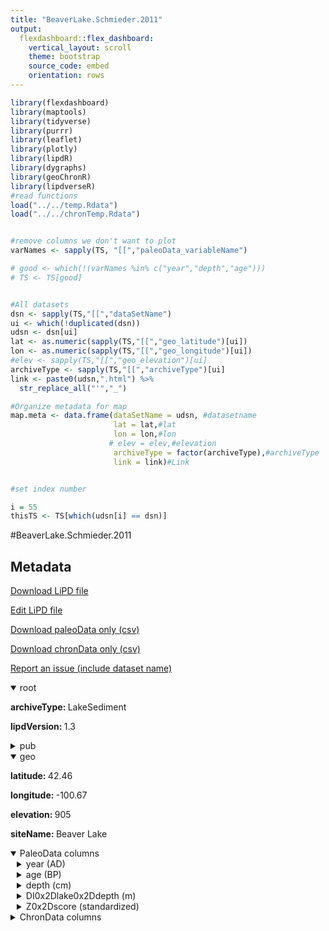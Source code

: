 ```yaml
---
title: "BeaverLake.Schmieder.2011"
output: 
  flexdashboard::flex_dashboard:
    vertical_layout: scroll
    theme: bootstrap
    source_code: embed
    orientation: rows
---
```


```r
library(flexdashboard)
library(maptools)
library(tidyverse)
library(purrr)
library(leaflet)
library(plotly)
library(lipdR)
library(dygraphs)
library(geoChronR)
library(lipdverseR)
#read functions
load("../../temp.Rdata")
load("../../chronTemp.Rdata")


#remove columns we don't want to plot
varNames <- sapply(TS, "[[","paleoData_variableName")

# good <- which(!(varNames %in% c("year","depth","age")))
# TS <- TS[good]


#All datasets
dsn <- sapply(TS,"[[","dataSetName")
ui <- which(!duplicated(dsn))
udsn <- dsn[ui]
lat <- as.numeric(sapply(TS,"[[","geo_latitude")[ui])
lon <- as.numeric(sapply(TS,"[[","geo_longitude")[ui])
#elev <- sapply(TS,"[[","geo_elevation")[ui]
archiveType <- sapply(TS,"[[","archiveType")[ui]
link <- paste0(udsn,".html") %>% 
  str_replace_all("'","_")

#Organize metadata for map
map.meta <- data.frame(dataSetName = udsn, #datasetname
                       lat = lat,#lat
                       lon = lon,#lon
                      # elev = elev,#elevation
                       archiveType = factor(archiveType),#archiveType
                       link = link)#Link


#set index number

i = 55
thisTS <- TS[which(udsn[i] == dsn)]
```
#BeaverLake.Schmieder.2011

Metadata {.sidebar}
-------------------------------------
[Download LiPD file](BeaverLake.Schmieder.2011.lpd)
            

[Edit LiPD file](http://lipd.net/playground?source=http://lipdverse.org/globalHolocene/0_25_5/BeaverLake.Schmieder.2011.lpd)
            

[Download paleoData only (csv)](BeaverLake.Schmieder.2011.csv)
            

[Download chronData only (csv)](BeaverLake.Schmieder.2011-chron.csv)
            

[Report an issue (include dataset name)](https://github.com/nickmckay/LiPDverse/issues)

<details open style="margin-left: 0px">
<summary>root</summary>
<p style="margin-left: 0px"><strong>archiveType: </strong>LakeSediment
<p style="margin-left: 0px"><strong>lipdVersion: </strong>1.3
</details>
<details>
<summary>pub</summary>
<details style="margin-left: 10px">
<summary>pub1</summary>
<p style="margin-left: 10px"><strong>author: </strong>list(list(name = "Schmieder, J."), list(name = "Fritz, S.C."), list(name = "Swinehart, J.B."), list(name = "Shinneman, A.L.C."), list(name = "Wolfe, A.P."), list(name = "Miller, G."), list(name = "Daniels, N."), list(name = "Jacobs, K.C."), list(name = "Grimm, E.C."))
<p style="margin-left: 10px"><strong>citeKey: </strong>schmieder2011aregionalscaleclimatereco
<p style="margin-left: 10px"><strong>journal: </strong>Quaternary Science Reviews
<p style="margin-left: 10px"><strong>volume: </strong>30
<p style="margin-left: 10px"><strong>pages: </strong>1797-1812
<p style="margin-left: 10px"><strong>title: </strong>A regional-scale climate reconstruction of the last 4000 years from lakes in the Nebraska Sand Hills, USA
</details>
<details style="margin-left: 10px">
<summary>pub2</summary>
<p style="margin-left: 10px"><strong>author: </strong>list(list(name = NA))
</details>
</details>
<details open style="margin-left: 0px">
<summary>geo</summary>
<p style="margin-left: 0px"><strong>latitude: </strong>42.46
<p style="margin-left: 0px"><strong>longitude: </strong>-100.67
<p style="margin-left: 0px"><strong>elevation: </strong>905
<p style="margin-left: 0px"><strong>siteName: </strong>Beaver Lake
</details>
<details open>
<summary>PaleoData columns</summary>
<details style="margin-left: 10px">
<summary>year (AD)</summary>
<p style="margin-left: 10px"><strong>TSid: </strong>WEB398493f4
<p style="margin-left: 10px"><strong>variableName: </strong>year
<p style="margin-left: 10px"><strong>units: </strong>AD
<p style="margin-left: 10px"><strong>description: </strong>Year AD
</details>
<details style="margin-left: 10px">
<summary>age (BP)</summary>
<p style="margin-left: 10px"><strong>TSid: </strong>WEBc91bdd6f
<p style="margin-left: 10px"><strong>variableName: </strong>age
<p style="margin-left: 10px"><strong>units: </strong>BP
<p style="margin-left: 10px"><strong>description: </strong>Years before present (1950) yr BP
</details>
<details style="margin-left: 10px">
<summary>depth (cm)</summary>
<p style="margin-left: 10px"><strong>TSid: </strong>WEB3da303e4
<p style="margin-left: 10px"><strong>variableName: </strong>depth
<p style="margin-left: 10px"><strong>units: </strong>cm
<p style="margin-left: 10px"><strong>description: </strong>depth
</details>
<details style="margin-left: 10px">
<summary>DI0x2Dlake0x2Ddepth (m)</summary>
<p style="margin-left: 10px"><strong>TSid: </strong>LPD796b99d7
<p style="margin-left: 10px"><strong>variableName: </strong>DI0x2Dlake0x2Ddepth
<p style="margin-left: 10px"><strong>units: </strong>m
<p style="margin-left: 10px"><strong>useInGlobalTemperatureAnalysis: </strong>TRUE
<details>
<summary>interpretation</summary>
<details style="margin-left: 20px">
<summary>1</summary>
<p style="margin-left: 20px"><strong>direction: </strong>positive
<p style="margin-left: 20px"><strong>interpDirection: </strong>positive
<p style="margin-left: 20px"><strong>scope: </strong>climate
<p style="margin-left: 20px"><strong>seasonality: </strong>1 2 3 4 5 6 7 8 9 10 11 12
<p style="margin-left: 20px"><strong>variable: </strong>M
</details>
</details>
</details>
<details style="margin-left: 10px">
<summary>Z0x2Dscore (standardized)</summary>
<p style="margin-left: 10px"><strong>TSid: </strong>LPDe897b7c7
<p style="margin-left: 10px"><strong>variableName: </strong>Z0x2Dscore
<p style="margin-left: 10px"><strong>units: </strong>standardized
<p style="margin-left: 10px"><strong>useInGlobalTemperatureAnalysis: </strong>TRUE
<details>
<summary>interpretation</summary>
<details style="margin-left: 20px">
<summary>1</summary>
<p style="margin-left: 20px"><strong>direction: </strong>positive
<p style="margin-left: 20px"><strong>scope: </strong>climate
<p style="margin-left: 20px"><strong>seasonality: </strong>ANN
<p style="margin-left: 20px"><strong>variable: </strong>M
</details>
</details>
</details>
<details>
<summary>ChronData columns</summary>
<details style="margin-left: 10px">
<summary>depth (cm)</summary>
<p style="margin-left: 10px"><strong>TSid: </strong>LPD3100fe0a
<p style="margin-left: 10px"><strong>variableName: </strong>depth
<p style="margin-left: 10px"><strong>units: </strong>cm
</details>
<details style="margin-left: 10px">
<summary>LabNo_ (unitless)</summary>
<p style="margin-left: 10px"><strong>TSid: </strong>LPDf7af3f2e
<p style="margin-left: 10px"><strong>variableName: </strong>LabNo_
<p style="margin-left: 10px"><strong>units: </strong>unitless
</details>
<details style="margin-left: 10px">
<summary>Top (unitless)</summary>
<p style="margin-left: 10px"><strong>TSid: </strong>LPDf2047c95
<p style="margin-left: 10px"><strong>variableName: </strong>Top
<p style="margin-left: 10px"><strong>units: </strong>unitless
</details>
<details style="margin-left: 10px">
<summary>Bottom (unitless)</summary>
<p style="margin-left: 10px"><strong>TSid: </strong>LPD7d948e2c
<p style="margin-left: 10px"><strong>variableName: </strong>Bottom
<p style="margin-left: 10px"><strong>units: </strong>unitless
</details>
<details style="margin-left: 10px">
<summary>Age (yr BP)</summary>
<p style="margin-left: 10px"><strong>TSid: </strong>LPDf316b97e
<p style="margin-left: 10px"><strong>variableName: </strong>Age
<p style="margin-left: 10px"><strong>units: </strong>yr BP
</details>
<details style="margin-left: 10px">
<summary>error (yr)</summary>
<p style="margin-left: 10px"><strong>TSid: </strong>LPD08287935
<p style="margin-left: 10px"><strong>variableName: </strong>error
<p style="margin-left: 10px"><strong>units: </strong>yr
</details>
<details style="margin-left: 10px">
<summary>CalAgeLower (unitless)</summary>
<p style="margin-left: 10px"><strong>TSid: </strong>LPD599a2ac6
<p style="margin-left: 10px"><strong>variableName: </strong>CalAgeLower
<p style="margin-left: 10px"><strong>units: </strong>unitless
</details>
<details style="margin-left: 10px">
<summary>CalAge (unitless)</summary>
<p style="margin-left: 10px"><strong>TSid: </strong>LPD6a4f2805
<p style="margin-left: 10px"><strong>variableName: </strong>CalAge
<p style="margin-left: 10px"><strong>units: </strong>unitless
</details>
<details style="margin-left: 10px">
<summary>CalAgeUpper (unitless)</summary>
<p style="margin-left: 10px"><strong>TSid: </strong>LPD5f387c0c
<p style="margin-left: 10px"><strong>variableName: </strong>CalAgeUpper
<p style="margin-left: 10px"><strong>units: </strong>unitless
</details>
<details style="margin-left: 10px">
<summary>MaterialDated (unitless)</summary>
<p style="margin-left: 10px"><strong>TSid: </strong>LPD70878a8b
<p style="margin-left: 10px"><strong>variableName: </strong>MaterialDated
<p style="margin-left: 10px"><strong>units: </strong>unitless
</details>

Row {.tabset .tabset-fade}
-----------------------------------------------------------------------

### Sitemap

```r
  map.meta.split <- split(map.meta, map.meta$archiveType)


factpal <- colorFactor("Paired",map.meta$archiveType)
buff <- 15
l <- leaflet() %>% 
  addTiles() %>% 
  fitBounds(map.meta$lon[i]-buff,map.meta$lat[i]-buff,map.meta$lon[i]+buff,map.meta$lat[i]+buff)
  

  
  
names(map.meta.split) %>%
  purrr::walk( function(df) {
    l <<- l %>%
      addMarkers(data=map.meta.split[[df]],
                 lng=~lon, lat=~lat,
                 label=~as.character(archiveType),
                 popup=~paste(str_c('Dataset: <a href="',link,'">',dataSetName,'</a>'),
                                 # str_c("Elevation: ",elev),
                                  str_c("Archive Type: ",archiveType),
                                  sep = "<br>"),
                 group = df,
                 clusterOptions = markerClusterOptions(removeOutsideVisibleBounds = F),
                 labelOptions = labelOptions(noHide = F,
                                             direction = 'auto'))
  })

l %>%
  addLayersControl(position = "bottomleft",
    overlayGroups = names(map.meta.split),
    options = layersControlOptions(collapsed = FALSE,
                                   opacity = 0.8)
  )
```

### Search the LiPDverse (Beta! doesn't work well yet)
```r
#Add google search bar
htmltools::includeHTML("../../googleSearchChunk.html")
```


Row {.tabset .tabset-fade}
-----------------------------------------------------------------------

### DI0x2Dlake0x2Ddepth (m)
```r
plotCol(thisTS,ind = 1)
```

### Z0x2Dscore (standardized)
```r
plotCol(thisTS,ind = 5)
```

Row {.tabset .tabset-fade}
-----------------------------------------------------------------------

### depth (cm)
```r
plotCol(chronTS,ind = 4)
```

### LabNo_ (unitless)
```r
plotCol(chronTS,ind = 1)
```

### Top (unitless)
```r
plotCol(chronTS,ind = 2)
```

### Bottom (unitless)
```r
plotCol(chronTS,ind = 3)
```

### Age (yr BP)
```r
plotCol(chronTS,ind = 5)
```

### error (yr)
```r
plotCol(chronTS,ind = 6)
```

### CalAgeLower (unitless)
```r
plotCol(chronTS,ind = 7)
```

### CalAge (unitless)
```r
plotCol(chronTS,ind = 8)
```

### CalAgeUpper (unitless)
```r
plotCol(chronTS,ind = 9)
```

### MaterialDated (unitless)
```r
plotCol(chronTS,ind = 10)
```
